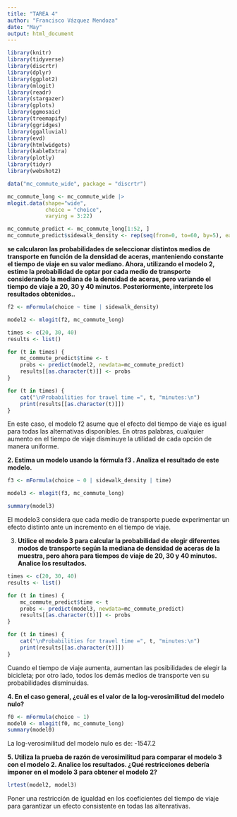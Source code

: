 ```yaml
---
title: "TAREA 4"
author: "Francisco Vázquez Mendoza"
date: "May"
output: html_document
---
```


```r
library(knitr)
library(tidyverse)
library(discrtr)
library(dplyr)
library(ggplot2)
library(mlogit) 
library(readr)
library(stargazer) 
library(gplots)
library(ggmosaic)
library(treemapify)
library(ggridges)
library(ggalluvial)
library(evd)
library(htmlwidgets)
library(kableExtra)
library(plotly)
library(tidyr)
library(webshot2)
```


```r

data("mc_commute_wide", package = "discrtr")

mc_commute_long <- mc_commute_wide |> 
mlogit.data(shape="wide",
            choice = "choice",
            varying = 3:22)

mc_commute_predict <- mc_commute_long[1:52, ]
mc_commute_predict$sidewalk_density <- rep(seq(from=0, to=60, by=5), each=4)

```

  **se calcularon las probabilidades de seleccionar distintos medios de transporte en función de la densidad de aceras, manteniendo constante el tiempo de viaje en su valor mediano. Ahora, utilizando el modelo 2, estime la probabilidad de optar por cada medio de transporte considerando la mediana de la densidad de aceras, pero variando el tiempo de viaje a 20, 30 y 40 minutos. Posteriormente, interprete los resultados obtenidos..**

```r

f2 <- mFormula(choice ~ time | sidewalk_density)

model2 <- mlogit(f2, mc_commute_long)

times <- c(20, 30, 40)
results <- list()

for (t in times) {
    mc_commute_predict$time <- t
    probs <- predict(model2, newdata=mc_commute_predict)
    results[[as.character(t)]] <- probs
}

for (t in times) {
    cat("\nProbabilities for travel time =", t, "minutes:\n")
    print(results[[as.character(t)]])
}

```

En este caso, el modelo f2 asume que el efecto del tiempo de viaje es igual para todas las alternativas disponibles. En otras palabras, cualquier aumento en el tiempo de viaje disminuye la utilidad de cada opción de manera uniforme.


**2. Estima un modelo usando la fórmula f3 . Analiza el resultado de este modelo.**

```r

f3 <- mFormula(choice ~ 0 | sidewalk_density | time)

model3 <- mlogit(f3, mc_commute_long)

summary(model3)

```

El modelo3 considera que cada medio de transporte puede experimentar un efecto distinto ante un incremento en el tiempo de viaje.




3. **Utilice el modelo 3 para calcular la probabilidad de elegir diferentes modos de transporte según la mediana de densidad de aceras de la muestra, pero ahora para tiempos de viaje de 20, 30 y 40 minutos. Analice los resultados.**

```r

times <- c(20, 30, 40)
results <- list()

for (t in times) {
    mc_commute_predict$time <- t
    probs <- predict(model3, newdata=mc_commute_predict)
    results[[as.character(t)]] <- probs
}

for (t in times) {
    cat("\nProbabilities for travel time =", t, "minutes:\n")
    print(results[[as.character(t)]])
}

```


Cuando el tiempo de viaje aumenta, aumentan las posibilidades de elegir la bicicleta; por otro lado, todos los demás medios de transporte ven su probabilidades disminuidas.



**4. En el caso general, ¿cuál es el valor de la log-verosimilitud del modelo nulo?**

```r

f0 <- mFormula(choice ~ 1)
model0 <- mlogit(f0, mc_commute_long)
summary(model0)

```

La log-verosimilitud del modelo nulo es de: -1547.2



**5. Utiliza la prueba de razón de verosimilitud para comparar el modelo 3 con el modelo 2. Analice los resultados. ¿Qué restricciones debería imponer en el modelo 3 para obtener el modelo 2?**

```r

lrtest(model2, model3)

```
Poner una restricción de igualdad en los coeficientes del tiempo de viaje para garantizar un efecto consistente en todas las altenrativas.


